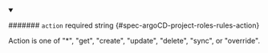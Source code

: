 
<details className="config-field" data-expandable="false" open>
<summary>

####### `action` <span className="config-field-required" data-required="false">required</span> <span className="config-field-type">string</span> <span className="config-field-default"></span> <span className="config-field-enum"></span> {#spec-argoCD-project-roles-rules-action}

Action is one of "*", "get", "create", "update", "delete", "sync", or "override".

</summary>



</details>
